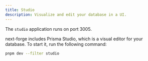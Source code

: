 ```yaml
---
title: Studio
description: Visualize and edit your database in a UI.
---
```


<Tip>The `studio` application runs on port 3005.</Tip>

next-forge includes Prisma Studio, which is a visual editor for your database. To start it, run the following command:

```sh Terminal
pnpm dev --filter studio
```